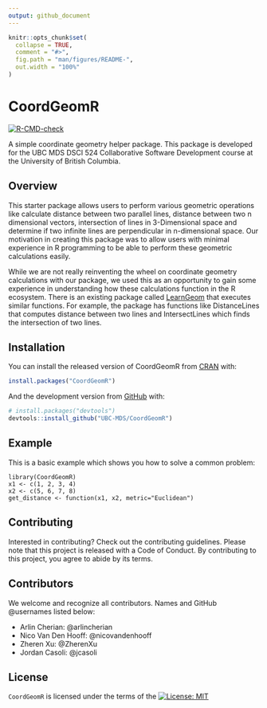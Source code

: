 ```yaml
---
output: github_document
---
```


<!-- README.md is generated from README.Rmd. Please edit that file -->

```r
knitr::opts_chunk$set(
  collapse = TRUE,
  comment = "#>",
  fig.path = "man/figures/README-",
  out.width = "100%"
)
```

# CoordGeomR

<!-- badges: start -->
[![R-CMD-check](https://github.com/UBC-MDS/CoordGeomR/workflows/R-CMD-check/badge.svg)](https://github.com/UBC-MDS/CoordGeomR/actions)
<!-- badges: end -->

A simple coordinate geometry helper package. This package is developed for the UBC MDS DSCI 524 Collaborative Software Development course at the University of British Columbia.

## Overview

This starter package allows users to perform various geometric operations like calculate distance between two parallel lines, distance between two n dimensional vectors, intersection of lines in 3-Dimensional space and determine if two infinite lines are perpendicular in n-dimensional space. Our motivation in creating this package was to allow users with minimal experience in R programming to be able to perform these geometric calculations easily.

While we are not really reinventing the wheel on coordinate geometry calculations with our package, we used this as an opportunity to gain some experience in understanding how these calculations function in the R ecosystem. There is an existing package called [LearnGeom](https://cran.r-project.org/web/packages/LearnGeom/LearnGeom.pdf) that executes similar functions. For example, the package has functions like DistanceLines that computes distance between two lines and IntersectLines which finds the intersection of two lines. 

## Installation

You can install the released version of CoordGeomR from [CRAN](https://CRAN.R-project.org) with:

``` r
install.packages("CoordGeomR")
```

And the development version from [GitHub](https://github.com/) with:

``` r
# install.packages("devtools")
devtools::install_github("UBC-MDS/CoordGeomR")
```
## Example

This is a basic example which shows you how to solve a common problem:

```
library(CoordGeomR)
x1 <- c(1, 2, 3, 4)
x2 <- c(5, 6, 7, 8)
get_distance <- function(x1, x2, metric="Euclidean")
```

## Contributing

Interested in contributing? Check out the contributing guidelines. Please note that this project is released with a Code of Conduct. By contributing to this project, you agree to abide by its terms.

## Contributors

We welcome and recognize all contributors. Names and GitHub @usernames listed below:

- Arlin Cherian: @arlincherian
- Nico Van Den Hooff: @nicovandenhooff
- Zheren Xu: @ZherenXu
- Jordan Casoli: @jcasoli

## License

`CoordGeomR` is licensed under the terms of the [![License: MIT](https://img.shields.io/badge/License-MIT-yellow.svg)](https://opensource.org/licenses/MIT)
